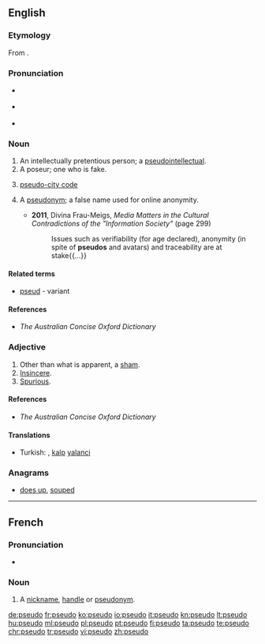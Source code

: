 {{also|pseudo-}}
==English==

===Etymology===
From {{term|pseudo-|lang=en}}.

===Pronunciation===
* {{a|RP}} {{IPA|/ˈs(j)uːdəʊ/}}
* {{a|US}} {{IPA|/ˈsuːdoʊ/}}
* {{rhymes|uːdəʊ}}

===Noun===
{{en-noun}}

# An intellectually pretentious person; a [[pseudointellectual]].
# A poseur; one who is fake.
# {{context|travel industry|informal|lang=en}} [[pseudo-city code]]
# {{context|Internet|lang=en}} A [[pseudonym]]; a false name used for online anonymity.
#* '''2011''', Divina Frau-Meigs, ''Media Matters in the Cultural Contradictions of the "Information Society"'' (page 299)
#*: Issues such as verifiability (for age declared), anonymity (in spite of '''pseudos''' and avatars) and traceability are at stake{{...}}

====Related terms====
* [[pseud]] - variant

====References====
* ''The Australian Concise Oxford Dictionary''

===Adjective===
{{en-adj|-}}

# Other than what is apparent, a [[sham]].
# [[insincere|Insincere]].
# [[spurious|Spurious]].

====References====
* ''The Australian Concise Oxford Dictionary''

====Translations====
{{trans-top|other than is apparent, a sham}}
{{trans-mid}}
{{trans-bottom}}

{{trans-see|insincere}}

{{trans-see|spurious}}

{{checktrans-top}}
* Turkish: {{t|tr|sahte}}, [[kalp]] [[yalanci]]
{{trans-mid}}
{{trans-bottom}}

===Anagrams===
* [[does up#English|does up]], [[souped#English|souped]]

----

==French==

===Pronunciation===
* {{IPA|/psødo/|lang=fr}}

===Noun===
{{fr-noun|m}}

# {{context|chiefly|Internet slang|lang=fr}} A [[nickname]], [[handle]] or [[pseudonym]].

[[de:pseudo]]
[[fr:pseudo]]
[[ko:pseudo]]
[[io:pseudo]]
[[it:pseudo]]
[[kn:pseudo]]
[[lt:pseudo]]
[[hu:pseudo]]
[[ml:pseudo]]
[[pl:pseudo]]
[[pt:pseudo]]
[[fi:pseudo]]
[[ta:pseudo]]
[[te:pseudo]]
[[chr:pseudo]]
[[tr:pseudo]]
[[vi:pseudo]]
[[zh:pseudo]]